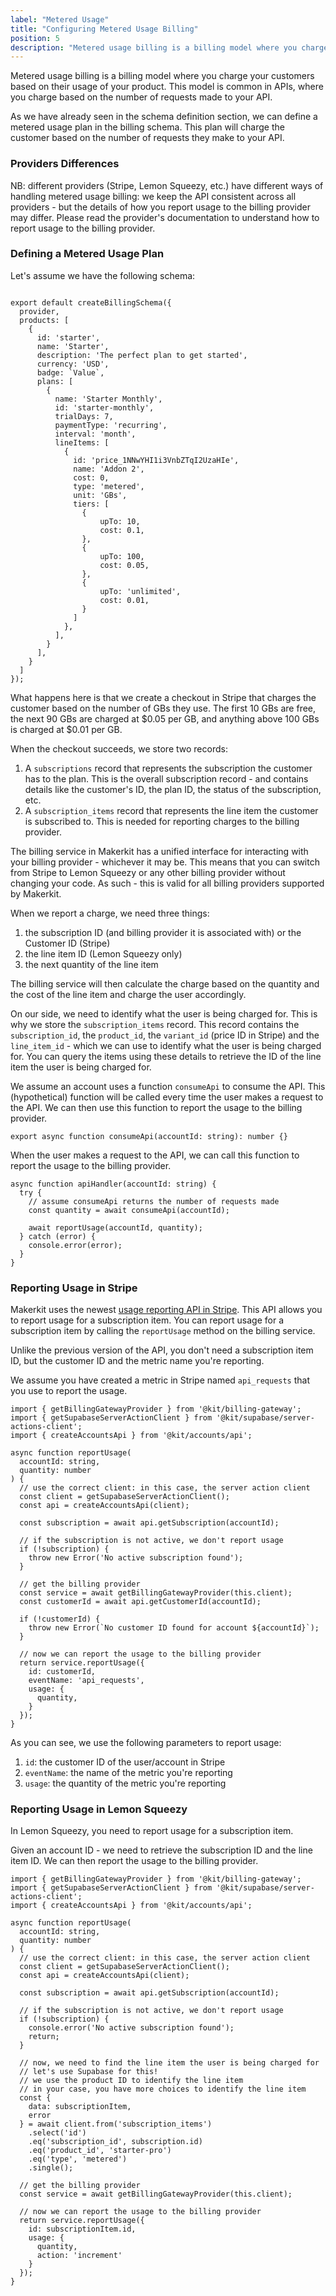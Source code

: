 ```yaml
---
label: "Metered Usage"
title: "Configuring Metered Usage Billing"
position: 5
description: "Metered usage billing is a billing model where you charge your customers based on their usage of your product. This model is common in APIs, where you charge based on the number of requests made to your API."
---
```


Metered usage billing is a billing model where you charge your customers based on their usage of your product. This model is common in APIs, where you charge based on the number of requests made to your API.

As we have already seen in the schema definition section, we can define a metered usage plan in the billing schema. This plan will charge the customer based on the number of requests they make to your API.

### Providers Differences

NB: different providers (Stripe, Lemon Squeezy, etc.) have different ways of handling metered usage billing: we keep the API consistent across all providers - but the details of how you report usage to the billing provider may differ. Please read the provider's documentation to understand how to report usage to the billing provider.

### Defining a Metered Usage Plan

Let's assume we have the following schema:

```tsx

export default createBillingSchema({
  provider,
  products: [
    {
      id: 'starter',
      name: 'Starter',
      description: 'The perfect plan to get started',
      currency: 'USD',
      badge: `Value`,
      plans: [
        {
          name: 'Starter Monthly',
          id: 'starter-monthly',
          trialDays: 7,
          paymentType: 'recurring',
          interval: 'month',
          lineItems: [
            {
              id: 'price_1NNwYHI1i3VnbZTqI2UzaHIe',
              name: 'Addon 2',
              cost: 0,
              type: 'metered',
              unit: 'GBs',
              tiers: [
                {
                    upTo: 10,
                    cost: 0.1,
                },
                {
                    upTo: 100,
                    cost: 0.05,
                },
                {
                    upTo: 'unlimited',
                    cost: 0.01,
                }
              ]
            },
          ],
        }
      ],
    }
  ]
});
```

What happens here is that we create a checkout in Stripe that charges the customer based on the number of GBs they use. The first 10 GBs are free, the next 90 GBs are charged at $0.05 per GB, and anything above 100 GBs is charged at $0.01 per GB.

When the checkout succeeds, we store two records:

1. A `subscriptions` record that represents the subscription the customer has to the plan. This is the overall subscription record - and contains details like the customer's ID, the plan ID, the status of the subscription, etc.
2. A `subscription_items` record that represents the line item the customer is subscribed to. This is needed for reporting charges to the billing provider.

The billing service in Makerkit has a unified interface for interacting with your billing provider - whichever it may be. This means that you can switch from Stripe to Lemon Squeezy or any other billing provider without changing your code. As such - this is valid for all billing providers supported by Makerkit.

When we report a charge, we need three things:
1. the subscription ID (and billing provider it is associated with) or the Customer ID (Stripe)
2. the line item ID (Lemon Squeezy only)
3. the next quantity of the line item

The billing service will then calculate the charge based on the quantity and the cost of the line item and charge the user accordingly.

On our side, we need to identify what the user is being charged for. This is why we store the `subscription_items` record. This record contains the `subscription_id`, the `product_id`, the `variant_id` (price ID in Stripe) and the `line_item_id` - which we can use to identify what the user is being charged for. You can query the items using these details to retrieve the ID of the line item the user is being charged for.

We assume an account uses a function `consumeApi` to consume the API. This (hypothetical) function will be called every time the user makes a request to the API. We can then use this function to report the usage to the billing provider.

```tsx
export async function consumeApi(accountId: string): number {}
```

When the user makes a request to the API, we can call this function to report the usage to the billing provider.

```tsx
async function apiHandler(accountId: string) {
  try {
    // assume consumeApi returns the number of requests made
    const quantity = await consumeApi(accountId);

    await reportUsage(accountId, quantity);
  } catch (error) {
    console.error(error);
  }
}
```

### Reporting Usage in Stripe

Makerkit uses the newest [usage reporting API in Stripe](https://docs.stripe.com/billing/subscriptions/usage-based/implementation-guide). This API allows you to report usage for a subscription item. You can report usage for a subscription item by calling the `reportUsage` method on the billing service.

Unlike the previous version of the API, you don't need a subscription item ID, but the customer ID and the metric name you're reporting.

We assume you have created a metric in Stripe named `api_requests` that you use to report the usage.

```tsx
import { getBillingGatewayProvider } from '@kit/billing-gateway';
import { getSupabaseServerActionClient } from '@kit/supabase/server-actions-client';
import { createAccountsApi } from '@kit/accounts/api';

async function reportUsage(
  accountId: string,
  quantity: number
) {
  // use the correct client: in this case, the server action client
  const client = getSupabaseServerActionClient();
  const api = createAccountsApi(client);

  const subscription = await api.getSubscription(accountId);

  // if the subscription is not active, we don't report usage
  if (!subscription) {
    throw new Error('No active subscription found');
  }

  // get the billing provider
  const service = await getBillingGatewayProvider(this.client);
  const customerId = await api.getCustomerId(accountId);

  if (!customerId) {
    throw new Error(`No customer ID found for account ${accountId}`);
  }

  // now we can report the usage to the billing provider
  return service.reportUsage({
    id: customerId,
    eventName: 'api_requests',
    usage: {
      quantity,
    }
  });
}
```

As you can see, we use the following parameters to report usage:
1. `id`: the customer ID of the user/account in Stripe
2. `eventName`: the name of the metric you're reporting
3. `usage`: the quantity of the metric you're reporting

### Reporting Usage in Lemon Squeezy

In Lemon Squeezy, you need to report usage for a subscription item.

Given an account ID - we need to retrieve the subscription ID and the line item ID. We can then report the usage to the billing provider.

```tsx
import { getBillingGatewayProvider } from '@kit/billing-gateway';
import { getSupabaseServerActionClient } from '@kit/supabase/server-actions-client';
import { createAccountsApi } from '@kit/accounts/api';

async function reportUsage(
  accountId: string, 
  quantity: number
) {
  // use the correct client: in this case, the server action client
  const client = getSupabaseServerActionClient();
  const api = createAccountsApi(client);

  const subscription = await api.getSubscription(accountId);

  // if the subscription is not active, we don't report usage
  if (!subscription) {
    console.error('No active subscription found');
    return;
  }

  // now, we need to find the line item the user is being charged for
  // let's use Supabase for this!
  // we use the product ID to identify the line item
  // in your case, you have more choices to identify the line item
  const {
    data: subscriptionItem,
    error
  } = await client.from('subscription_items')
    .select('id')
    .eq('subscription_id', subscription.id)
    .eq('product_id', 'starter-pro')
    .eq('type', 'metered')
    .single();

  // get the billing provider
  const service = await getBillingGatewayProvider(this.client);

  // now we can report the usage to the billing provider
  return service.reportUsage({
    id: subscriptionItem.id,
    usage: {
      quantity,
      action: 'increment'
    }
  });
}
```